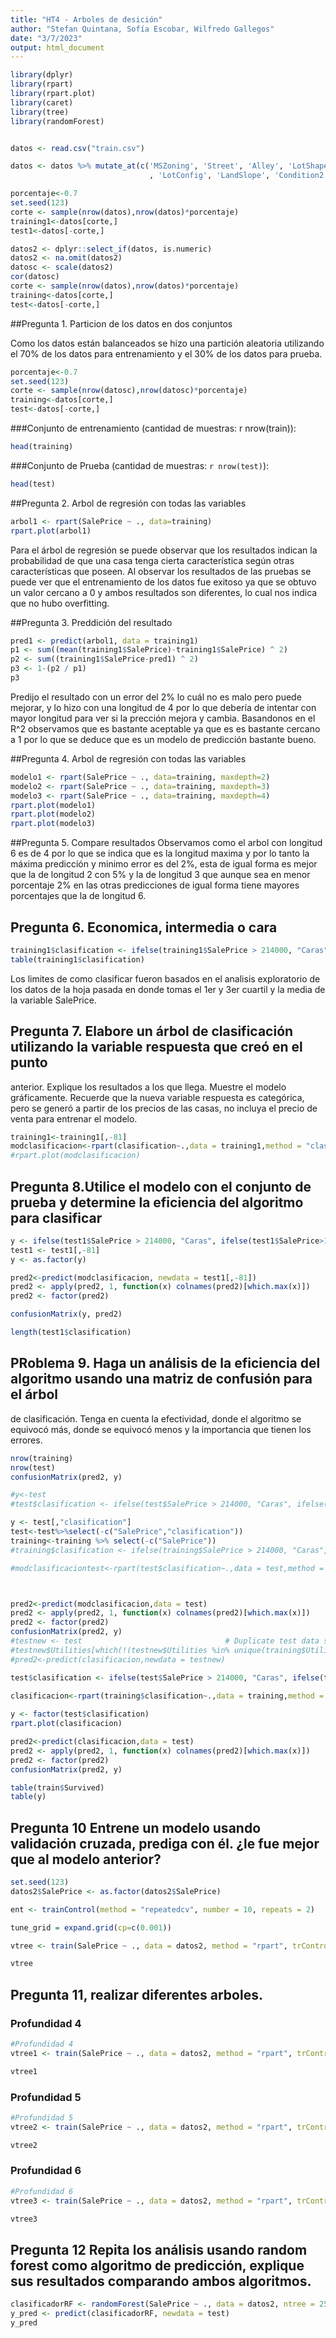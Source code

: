```yaml
---
title: "HT4 - Arboles de desición"
author: "Stefan Quintana, Sofía Escobar, Wilfredo Gallegos"
date: "3/7/2023"
output: html_document
---
```


```r
library(dplyr)
library(rpart)
library(rpart.plot)
library(caret)
library(tree)
library(randomForest)


datos <- read.csv("train.csv")

datos <- datos %>% mutate_at(c('MSZoning', 'Street', 'Alley', 'LotShape', 'LandContour', 'Utilities'
                               , 'LotConfig', 'LandSlope', 'Condition2', 'RoofMatl', 'Exterior2nd', 'Electrical'), as.factor)

porcentaje<-0.7
set.seed(123)
corte <- sample(nrow(datos),nrow(datos)*porcentaje)
training1<-datos[corte,]
test1<-datos[-corte,]


```

```r
datos2 <- dplyr::select_if(datos, is.numeric)
datos2 <- na.omit(datos2)
datosc <- scale(datos2)
cor(datosc)
corte <- sample(nrow(datos),nrow(datos)*porcentaje)
training<-datos[corte,]
test<-datos[-corte,]
```


##Pregunta 1. Particion de los datos en dos conjuntos

Como los datos están balanceados se hizo una partición aleatoria utilizando el 70% de los datos para entrenamiento y el 30% de los datos para prueba.  
```r
porcentaje<-0.7
set.seed(123)
corte <- sample(nrow(datosc),nrow(datosc)*porcentaje)
training<-datos[corte,]
test<-datos[-corte,]

```

###Conjunto de entrenamiento (cantidad de muestras: r nrow(train)):  
```r
head(training)
```

###Conjunto de Prueba (cantidad de muestras: `r nrow(test)`):  
```r
head(test)
```

##Pregunta 2. Arbol de regresión con todas las variables
```r
arbol1 <- rpart(SalePrice ~ ., data=training)
rpart.plot(arbol1)
```
Para el árbol de regresión se puede observar que los resultados indican la probabilidad de que una casa tenga cierta característica según otras características que poseen. Al observar los resultados de las pruebas se puede ver que el entrenamiento de los datos fue exitoso ya que se obtuvo un valor cercano a 0 y ambos resultados son diferentes, lo cual nos indica que no hubo overfitting.

##Pregunta 3. Preddición del resultado
```r
pred1 <- predict(arbol1, data = training1)
p1 <- sum((mean(training1$SalePrice)-training1$SalePrice) ^ 2)
p2 <- sum((training1$SalePrice-pred1) ^ 2)
p3 <- 1-(p2 / p1)
p3

```

Predijo el resultado con un error del 2% lo cuál no es malo pero puede mejorar, y lo hizo con una longitud de 4 por lo que debería de intentar con mayor longitud para ver si la prección mejora y cambia. Basandonos en el R^2 observamos que es bastante aceptable ya que es es bastante cercano a 1 por lo que se deduce que es un modelo de predicción bastante bueno.

##Pregunta 4. Arbol de regresión con todas las variables
```r
modelo1 <- rpart(SalePrice ~ ., data=training, maxdepth=2)
modelo2 <- rpart(SalePrice ~ ., data=training, maxdepth=3)
modelo3 <- rpart(SalePrice ~ ., data=training, maxdepth=4)
rpart.plot(modelo1)
rpart.plot(modelo2)
rpart.plot(modelo3)

```

##Pregunta 5. Compare resultados
Observamos como el arbol con longitud 6 es de 4 por lo que se indica que es la longitud maxima y por lo tanto la máxima predicción y minimo error es del 2%, esta de igual forma es mejor que la de longitud 2 con 5% y la de longitud 3 que aunque sea en menor porcentaje 2% en las otras predicciones de igual forma tiene mayores porcentajes que la de longitud 6.


## Pregunta 6. Economica, intermedia o cara
```r
training1$clasification <- ifelse(training1$SalePrice > 214000, "Caras", ifelse(training1$SalePrice>163000, "Intemedia", "Economicas"))
table(training1$clasification)
```
Los limites de como clasificar fueron basados en el analisis exploratorio de los datos de la hoja pasada en donde tomas el 1er y 3er cuartil y la media de la variable SalePrice. 


## Pregunta 7. Elabore un árbol de clasificación utilizando la variable respuesta que creó en el punto
anterior. Explique los resultados a los que llega. Muestre el modelo gráficamente. Recuerde
que la nueva variable respuesta es categórica, pero se generó a partir de los precios de las
casas, no incluya el precio de venta para entrenar el modelo.

```r
training1<-training1[,-81]
modclasificacion<-rpart(clasification~.,data = training1,method = "class")
#rpart.plot(modclasificacion)
```

## Pregunta 8.Utilice el modelo con el conjunto de prueba y determine la eficiencia del algoritmo para clasificar


```r
y <- ifelse(test1$SalePrice > 214000, "Caras", ifelse(test1$SalePrice>163000, "Intemedia", "Economicas"))
test1 <- test1[,-81]
y <- as.factor(y)

pred2<-predict(modclasificacion, newdata = test1[,-81])
pred2 <- apply(pred2, 1, function(x) colnames(pred2)[which.max(x)])
pred2 <- factor(pred2)

confusionMatrix(y, pred2)

length(test1$clasification)
```

## PRoblema 9. Haga un análisis de la eficiencia del algoritmo usando una matriz de confusión para el árbol
de clasificación. Tenga en cuenta la efectividad, donde el algoritmo se equivocó más, donde
se equivocó menos y la importancia que tienen los errores.

```r
nrow(training)
nrow(test)
confusionMatrix(pred2, y)
```



```r
#y<-test
#test$clasification <- ifelse(test$SalePrice > 214000, "Caras", ifelse(test$SalePrice>163000, "Intemedia", "Economicas"))

y <- test[,"clasification"]
test<-test%>%select(-c("SalePrice","clasification"))
training<-training %>% select(-c("SalePrice"))
#training$clasification <- ifelse(training$SalePrice > 214000, "Caras", ifelse(training$SalePrice>163000, "Intemedia", "Economicas"))

#modclasificaciontest<-rpart(test$clasification~.,data = test,method = "class")



pred2<-predict(modclasificacion,data = test)
pred2 <- apply(pred2, 1, function(x) colnames(pred2)[which.max(x)])
pred2 <- factor(pred2)
confusionMatrix(pred2, y)
#testnew <- test                                # Duplicate test data set
#testnew$Utilities[which(!(testnew$Utilities %in% unique(training$Utilities)))] <- NA  # Replace new levels by NA 
#pred2<-predict(clasificacion,newdata = testnew)
```



```r


test$clasification <- ifelse(test$SalePrice > 214000, "Caras", ifelse(test$SalePrice>163000, "Intemedia", "Economicas"))
  
clasificacion<-rpart(training$clasification~.,data = training,method = "class")

y <- factor(test$clasification)
rpart.plot(clasificacion)

pred2<-predict(clasificacion,data = test)
pred2 <- apply(pred2, 1, function(x) colnames(pred2)[which.max(x)])
pred2 <- factor(pred2)
confusionMatrix(pred2, y)

table(train$Survived)
table(y)

```
## Pregunta 10 Entrene un modelo usando validación cruzada, prediga con él. ¿le fue mejor que al modelo anterior?

```r
set.seed(123)
datos2$SalePrice <- as.factor(datos2$SalePrice)

ent <- trainControl(method = "repeatedcv", number = 10, repeats = 2)

tune_grid = expand.grid(cp=c(0.001))

vtree <- train(SalePrice ~ ., data = datos2, method = "rpart", trControl = ent, tuneGrid = tune_grid, maxdepth = 5, minbucket = 5)

vtree
```

## Pregunta 11, realizar diferentes arboles.
### Profundidad 4
```r
#Profundidad 4
vtree1 <- train(SalePrice ~ ., data = datos2, method = "rpart", trControl = ent, tuneGrid = tune_grid, maxdepth = 4, minbucket = 4)

vtree1
```


### Profundidad 5
```r
#Profundidad 5
vtree2 <- train(SalePrice ~ ., data = datos2, method = "rpart", trControl = ent, tuneGrid = tune_grid, maxdepth = 5, minbucket = 5)

vtree2
```


### Profundidad 6
```r
#Profundidad 6
vtree3 <- train(SalePrice ~ ., data = datos2, method = "rpart", trControl = ent, tuneGrid = tune_grid, maxdepth = 6, minbucket = 6)

vtree3
```


## Pregunta 12 Repita los análisis usando random forest como algoritmo de predicción, explique sus resultados comparando ambos algoritmos.
```r
clasificadorRF <- randomForest(SalePrice ~ ., data = datos2, ntree = 250)
y_pred <- predict(clasificadorRF, newdata = test)
y_pred
```




